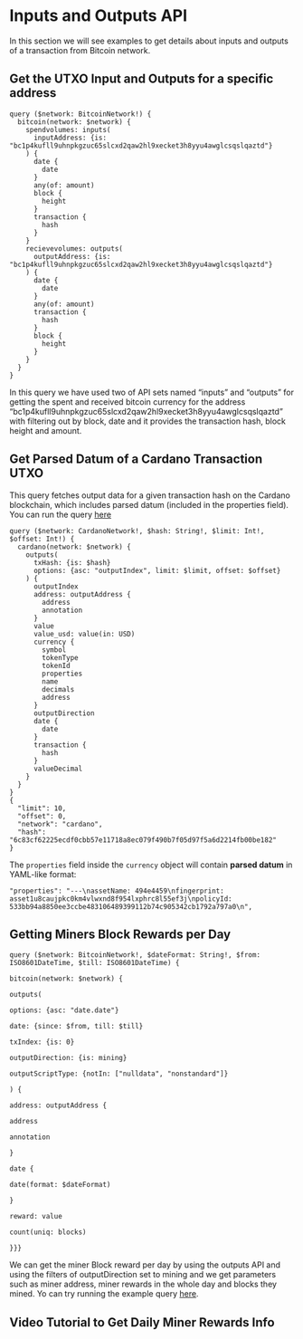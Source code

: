 # Inputs and Outputs API

In this section we will see examples to get details about inputs and outputs of a transaction from Bitcoin network.


## Get the UTXO Input and Outputs for a specific address

```
query ($network: BitcoinNetwork!) {
  bitcoin(network: $network) {
    spendvolumes: inputs(
      inputAddress: {is: "bc1p4kufll9uhnpkgzuc65slcxd2qaw2hl9xecket3h8yyu4awglcsqslqaztd"}
    ) {
      date {
        date
      }
      any(of: amount)
      block {
        height
      }
      transaction {
        hash
      }
    }
    recievevolumes: outputs(
      outputAddress: {is: "bc1p4kufll9uhnpkgzuc65slcxd2qaw2hl9xecket3h8yyu4awglcsqslqaztd"}
    ) {
      date {
        date
      }
      any(of: amount)
      transaction {
        hash
      }
      block {
        height
      }
    }
  }
}

```

In this query we have used two of API sets named “inputs” and “outputs” for getting the spent and received bitcoin currency for the address “bc1p4kufll9uhnpkgzuc65slcxd2qaw2hl9xecket3h8yyu4awglcsqslqaztd” with filtering out by block, date and it provides the transaction hash, block height and amount.

## Get Parsed Datum of a Cardano Transaction UTXO

This query fetches output data for a given transaction hash on the Cardano blockchain, which includes parsed datum (included in the properties field).
You can run the query [here](https://ide.bitquery.io/DATUM-of-cardano-tx-utxo)

```
query ($network: CardanoNetwork!, $hash: String!, $limit: Int!, $offset: Int!) {
  cardano(network: $network) {
    outputs(
      txHash: {is: $hash}
      options: {asc: "outputIndex", limit: $limit, offset: $offset}
    ) {
      outputIndex
      address: outputAddress {
        address
        annotation
      }
      value
      value_usd: value(in: USD)
      currency {
        symbol
        tokenType
        tokenId
        properties
        name
        decimals
        address
      }
      outputDirection
      date {
        date
      }
      transaction {
        hash
      }
      valueDecimal
    }
  }
}
{
  "limit": 10,
  "offset": 0,
  "network": "cardano",
  "hash": "6c83cf62225ecdf0cbb57e11718a8ec079f490b7f05d97f5a6d2214fb00be182"
}

```

The `properties` field inside the `currency` object will contain **parsed datum** in YAML-like format:

```
"properties": "---\nassetName: 494e4459\nfingerprint: asset1u8caujpkc0km4vlwxnd8f954lxphrc8l55ef3j\npolicyId: 533bb94a8850ee3ccbe483106489399112b74c905342cb1792a797a0\n",
```

## Getting Miners Block Rewards per Day

```
query ($network: BitcoinNetwork!, $dateFormat: String!, $from: ISO8601DateTime, $till: ISO8601DateTime) {

bitcoin(network: $network) {

outputs(

options: {asc: "date.date"}

date: {since: $from, till: $till}

txIndex: {is: 0}

outputDirection: {is: mining}

outputScriptType: {notIn: ["nulldata", "nonstandard"]}

) {

address: outputAddress {

address

annotation

}

date {

date(format: $dateFormat)

}

reward: value

count(uniq: blocks)

}}}
```

We can get the miner Block reward per day by using the outputs API and using the filters of outputDirection set to mining and we get parameters such as miner address, miner rewards in the whole day and blocks they mined. Yo can try running the example query [here](https://ide.bitquery.io/bitcoin-miners-rewards).

## Video Tutorial to Get Daily Miner Rewards Info

<VideoPlayer url="https://youtu.be/3RC7Mxitfzg" />
